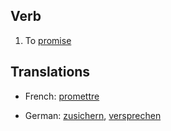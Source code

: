==Verb==

#To [[promise]]

==Translations==

*French: [[promettre]]

*German: [[zusichern]], [[versprechen]]